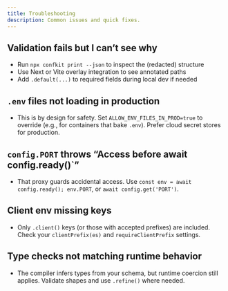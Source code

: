 ```yaml
---
title: Troubleshooting
description: Common issues and quick fixes.
---
```


## Validation fails but I can’t see why

- Run `npx confkit print --json` to inspect the (redacted) structure
- Use Next or Vite overlay integration to see annotated paths
- Add `.default(...)` to required fields during local dev if needed

## `.env` files not loading in production

- This is by design for safety. Set `ALLOW_ENV_FILES_IN_PROD=true` to override (e.g., for containers that bake `.env`). Prefer cloud secret stores for production.

## `config.PORT` throws “Access before await config.ready()`”

- That proxy guards accidental access. Use `const env = await config.ready(); env.PORT`, or `await config.get('PORT')`.

## Client env missing keys

- Only `.client()` keys (or those with accepted prefixes) are included. Check your `clientPrefix(es)` and `requireClientPrefix` settings.

## Type checks not matching runtime behavior

- The compiler infers types from your schema, but runtime coercion still applies. Validate shapes and use `.refine()` where needed.
